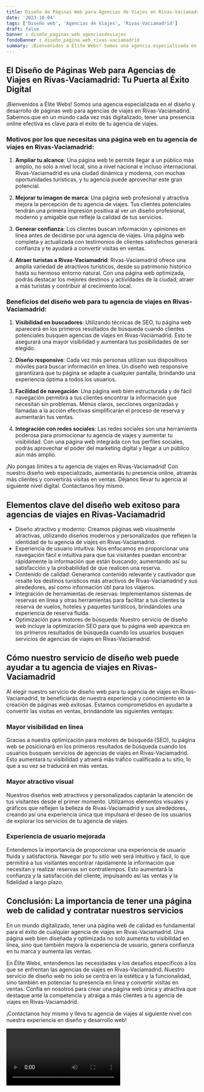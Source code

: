 ```yaml
---
title: Diseño de Páginas Web para Agencias de Viajes en Rivas-Vaciamadrid
date: '2023-10-04'
tags: ['Diseño web', 'Agencias de Viajes', 'Rivas-Vaciamadrid']
draft: false
banner : diseño_paginas_web_agenciasdeviajes
fondoBanner : diseño_pagina_web_rivas-vaciamadrid
summary: ¡Bienvenidos a Élite Webs! Somos una agencia especializada en el diseño y desarrollo de páginas web para agencias de viajes en RivasVaciamadrid. Sabemos que en un mundo cada vez más digitalizado, tener una presencia online efectiva es clave para el éxito de tu agencia de viajes. 
---
```


## El Diseño de Páginas Web para Agencias de Viajes en Rivas-Vaciamadrid: Tu Puerta al Éxito Digital

¡Bienvenidos a Élite Webs! Somos una agencia especializada en el diseño y desarrollo de páginas web para agencias de viajes en Rivas-Vaciamadrid. Sabemos que en un mundo cada vez más digitalizado, tener una presencia online efectiva es clave para el éxito de tu agencia de viajes. 

### Motivos por los que necesitas una página web en tu agencia de viajes en Rivas-Vaciamadrid:

1. **Ampliar tu alcance**: Una página web te permite llegar a un público más amplio, no solo a nivel local, sino a nivel nacional e incluso internacional. Rivas-Vaciamadrid es una ciudad dinámica y moderna, con muchas oportunidades turísticas, y tu agencia puede aprovechar este gran potencial.

2. **Mejorar tu imagen de marca**: Una página web profesional y atractiva mejora la percepción de tu agencia de viajes. Tus clientes potenciales tendrán una primera impresión positiva al ver un diseño profesional, moderno y amigable que refleje la calidad de tus servicios.

3. **Generar confianza**: Los clientes buscan información y opiniones en línea antes de decidirse por una agencia de viajes. Una página web completa y actualizada con testimonios de clientes satisfechos generará confianza y te ayudará a convertir visitas en ventas.

4. **Atraer turistas a Rivas-Vaciamadrid**: Rivas-Vaciamadrid ofrece una amplia variedad de atractivos turísticos, desde su patrimonio histórico hasta su hermoso entorno natural. Con una página web optimizada, podrás destacar los mejores destinos y actividades de la ciudad, atraer a más turistas y contribuir al crecimiento local.

### Beneficios del diseño web para tu agencia de viajes en Rivas-Vaciamadrid:

1. **Visibilidad en buscadores**: Utilizando técnicas de SEO, tu página web aparecerá en los primeros resultados de búsqueda cuando clientes potenciales busquen agencias de viajes en Rivas-Vaciamadrid. Esto te asegurará una mayor visibilidad y aumentará tus posibilidades de ser elegido.

2. **Diseño responsive**: Cada vez más personas utilizan sus dispositivos móviles para buscar información en línea. Un diseño web responsive garantizará que tu página se adapte a cualquier pantalla, brindando una experiencia óptima a todos los usuarios.

3. **Facilidad de navegación**: Una página web bien estructurada y de fácil navegación permitirá a tus clientes encontrar la información que necesitan sin problemas. Menús claros, secciones organizadas y llamadas a la acción efectivas simplificarán el proceso de reserva y aumentarán tus ventas.

4. **Integración con redes sociales**: Las redes sociales son una herramienta poderosa para promocionar tu agencia de viajes y aumentar tu visibilidad. Con una página web integrada con tus perfiles sociales, podrás aprovechar el poder del marketing digital y llegar a un público aún más amplio.

¡No pongas límites a tu agencia de viajes en Rivas-Vaciamadrid! Con nuestro diseño web especializado, aumentarás tu presencia online, atraerás más clientes y convertirás visitas en ventas. Déjanos llevar tu agencia al siguiente nivel digital. Contáctanos hoy mismo.

<GifSeo />

<Cta />

## Elementos clave del diseño web exitoso para agencias de viajes en Rivas-Vaciamadrid

- Diseño atractivo y moderno: Creamos páginas web visualmente atractivas, utilizando diseños modernos y personalizados que reflejen la identidad de tu agencia de viajes en Rivas-Vaciamadrid.
- Experiencia de usuario intuitiva: Nos enfocamos en proporcionar una navegación fácil e intuitiva para que tus visitantes puedan encontrar rápidamente la información que están buscando, aumentando así su satisfacción y la probabilidad de que realicen una reserva.
- Contenido de calidad: Generamos contenido relevante y cautivador que resalte los destinos turísticos más atractivos de Rivas-Vaciamadrid y sus alrededores, así como información útil para los viajeros.
- Integración de herramientas de reservas: Implementamos sistemas de reservas en línea y otras herramientas para facilitar a tus clientes la reserva de vuelos, hoteles y paquetes turísticos, brindándoles una experiencia de reserva fluida.
- Optimización para motores de búsqueda: Nuestro servicio de diseño web incluye la optimización SEO para que tu página web aparezca en los primeros resultados de búsqueda cuando los usuarios busquen servicios de agencias de viajes en Rivas-Vaciamadrid.

## Cómo nuestro servicio de diseño web puede ayudar a tu agencia de viajes en Rivas-Vaciamadrid

Al elegir nuestro servicio de diseño web para tu agencia de viajes en Rivas-Vaciamadrid, te beneficiarás de nuestra experiencia y conocimiento en la creación de páginas web exitosas. Estamos comprometidos en ayudarte a convertir las visitas en ventas, brindándote las siguientes ventajas:

### Mayor visibilidad en línea

Gracias a nuestra optimización para motores de búsqueda (SEO), tu página web se posicionará en los primeros resultados de búsqueda cuando los usuarios busquen servicios de agencias de viajes en Rivas-Vaciamadrid. Esto aumentará tu visibilidad y atraerá más tráfico cualificado a tu sitio, lo que a su vez se traducirá en más ventas.

### Mayor atractivo visual

Nuestros diseños web atractivos y personalizados captarán la atención de tus visitantes desde el primer momento. Utilizamos elementos visuales y gráficos que reflejen la belleza de Rivas-Vaciamadrid y sus alrededores, creando así una experiencia única que impulsará el deseo de los usuarios de explorar los servicios de tu agencia de viajes.

### Experiencia de usuario mejorada

Entendemos la importancia de proporcionar una experiencia de usuario fluida y satisfactoria. Navegar por tu sitio web será intuitivo y fácil, lo que permitirá a tus visitantes encontrar rápidamente la información que necesitan y realizar reservas sin contratiempos. Esto aumentará la confianza y la satisfacción del cliente, impulsando así las ventas y la fidelidad a largo plazo.

## Conclusión: La importancia de tener una página web de calidad y contratar nuestros servicios

En un mundo digitalizado, tener una página web de calidad es fundamental para el éxito de cualquier agencia de viajes en Rivas-Vaciamadrid. Una página web bien diseñada y optimizada no solo aumenta tu visibilidad en línea, sino que también mejora la experiencia de usuario, genera confianza en tu marca y aumenta las ventas.

En Élite Webs, entendemos las necesidades y los desafíos específicos a los que se enfrentan las agencias de viajes en Rivas-Vaciamadrid. Nuestro servicio de diseño web no solo se centra en la estética y la funcionalidad, sino también en potenciar tu presencia en línea y convertir visitas en ventas. Confía en nosotros para crear una página web única y atractiva que destaque ante la competencia y atraiga a más clientes a tu agencia de viajes en Rivas-Vaciamadrid.

¡Contáctanos hoy mismo y lleva tu agencia de viajes al siguiente nivel con nuestra experiencia en diseño y desarrollo web!

<Video />

<CtaBot job='Agencias de Viajes' city='Rivas-Vaciamadrid'/>

<Gmaps query='Rivas-Vaciamadrid+españa+maps' />